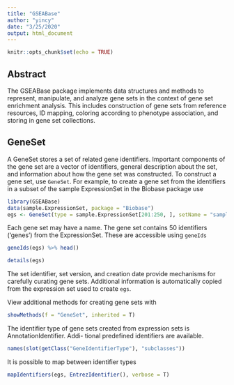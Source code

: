 ```yaml
---
title: "GSEABase"
author: "yincy"
date: "3/25/2020"
output: html_document
---
```


```r
knitr::opts_chunk$set(echo = TRUE)
```

## Abstract  
The GSEABase package implements data structures and methods to represent, manipulate, and analyze gene sets in the context of gene set enrichment analysis. This includes construction of gene sets from reference resources, ID mapping, coloring according to phenotype association, and storing in gene set collections.  

## GeneSet  
A GeneSet stores a set of related gene identifiers. Important components of the gene set are a vector of identifiers, general description about the set, and information about how the gene set was constructed. To construct a gene set, use `GeneSet`. For example, to create a gene set from the identifiers in a subset of the sample ExpressionSet in the Biobase package use  

```r
library(GSEABase)
data(sample.ExpressionSet, package = "Biobase")
egs <- GeneSet(type = sample.ExpressionSet[201:250, ], setName = "sample")
```

Each gene set may have a name. The gene set contains 50 identifiers ('genes') from the ExpressionSet. These are accessible using `geneIds`  
```r
geneIds(egs) %>% head()
```

```r
details(egs)
```

The set identifier, set version, and creation date provide mechanisms for carefully curating gene sets. Additional information is automatically copied from the expression set used to create `egs`.  

View additional methods for creating gene sets with  
```r
showMethods(f = "GeneSet", inherited = T)
```

The identifier type of gene sets created from expression sets is AnnotationIdentifier. Addi-
tional predefined identifiers are available.  
```r
names(slot(getClass("GeneIdentifierType"), "subclasses"))
```

It is possible to map between identifier types  
```r
mapIdentifiers(egs, EntrezIdentifier(), verbose = T)
```



























